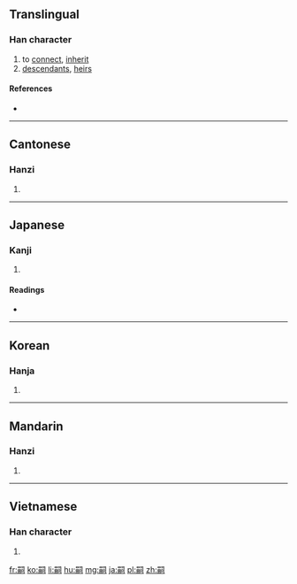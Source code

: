 ==Translingual==

===Han character===
{{Han char|rn=30|rad=口|as=10|sn=13|four=6722<sub>0</sub>|canj=口月尸一口 (RBSMR)|ids=⿰⿱[[口]][[𠕁]][[司]]}}

# to [[connect]], [[inherit]]
# [[descendant]]s, [[heir]]s

====References====
* {{Han ref|kx=0203.300|dkj=04109|dj=0426.100|hdz=10667.110|uh=55E3|ud=21987|bh=B6E0|bd=46816}}

----

==Cantonese==

===Hanzi===
{{yue-hanzi|jyut=zi6|y=ji6}}

# {{defn|lang=yue|sort=口10}}

----

==Japanese==

===Kanji===
{{ja-kanji|grade=c|rs=口10}}

# {{defn|lang=ja|sort=口10}}

====Readings====
* {{ja-readings|on=[[し]] (shi)|kun=[[つぐ]] (tsugu)}}

----

==Korean==

===Hanja===
{{ko-hanja|hangeul=사|rv=sa|mr=sa}}

# {{defn|lang=ko|sort=口10}}

----

==Mandarin==

===Hanzi===
{{cmn-hanzi|pin=[[sì]] ([[si4]])|wg=ssu<sup>4</sup>}}

# {{defn|lang=cmn|sort=口10}}

----

==Vietnamese==

===Han character===
{{vi-hantu|[[tự]]|rs=口10}}

# {{defn|lang=vi|sort=口10}}

[[fr:嗣]]
[[ko:嗣]]
[[li:嗣]]
[[hu:嗣]]
[[mg:嗣]]
[[ja:嗣]]
[[pl:嗣]]
[[zh:嗣]]